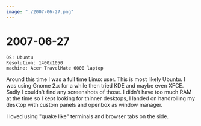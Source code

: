 ```yaml
---
image: "./2007-06-27.png"
---
```


# 2007-06-27

```
OS: Ubuntu
Resolution: 1400x1050
machine: Acer TravelMate 6000 laptop
```

Around this time I was a full time Linux user. This is most likely Ubuntu.
I was using Gnome 2.x for a while then tried KDE and maybe even XFCE.
Sadly I couldn't find any screenshots of those. I didn't have too much
RAM at the time so I kept looking for thinner desktops, I landed on handrolling
my desktop with custom panels and openbox as window manager.

I loved using "quake like" terminals and browser tabs on the side.
